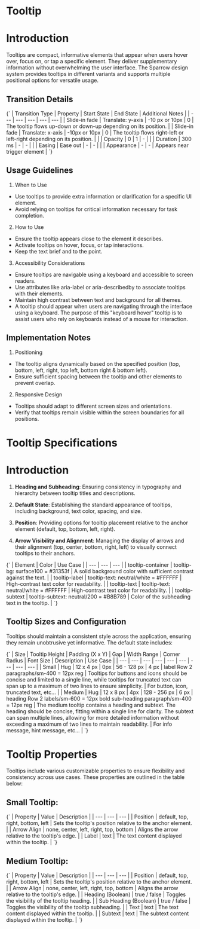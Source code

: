 
<Meta title="Components/Tooltip/Documentation" />

# Tooltip

# Introduction

Tooltips are compact, informative elements that appear when users hover over, focus on, or tap a specific element. They deliver supplementary information without overwhelming the user interface.
The Sparrow design system provides tooltips in different variants and supports multiple positional options for versatile usage.

## Transition Details

<Markdown>
  {`
| Transition Type | Property | Start State | End State | Additional Notes |
| --- | --- | --- | --- | --- |
| Slide-in fade | Translate: y-axis | -10 px or 10px | 0 | The tooltip flows up-down or down-up depending on its position. |
| Slide-in fade | Translate: x-axis | -10px or 10px | 0 | The tooltip flows right-left or left-right depending on its position. |
| | Opacity | 0 | 1 | - |
| | Duration | 300 ms | - | - |
| | Easing | Ease out | - | - |
| | Appearance | - | - | Appears near trigger element |
`}
</Markdown>

## Usage Guidelines

1. When to Use
- Use tooltips to provide extra information or clarification for a specific UI element.
- Avoid relying on tooltips for critical information necessary for task completion.

2. How to Use
- Ensure the tooltip appears close to the element it describes.
- Activate tooltips on hover, focus, or tap interactions. 
- Keep the text brief and to the point.

3. Accessibility Considerations
- Ensure tooltips are navigable using a keyboard and accessible to screen readers.
- Use attributes like aria-label or aria-describedby to associate tooltips with their elements.
- Maintain high contrast between text and background for all themes.
- A tooltip should appear when users are navigating through the interface using a keyboard. The purpose of this "keyboard hover" tooltip is to assist users who rely on keyboards instead of a mouse for interaction.

## Implementation Notes

1. Positioning
- The tooltip aligns dynamically based on the specified position (top, bottom, left, right, top left, bottom right & bottom left).
- Ensure sufficient spacing between the tooltip and other elements to prevent overlap.

2. Responsive Design
- Tooltips should adapt to different screen sizes and orientations.
- Verify that tooltips remain visible within the screen boundaries for all positions.


# Tooltip Specifications

# Introduction

1. **Heading and Subheading**: Ensuring consistency in typography and hierarchy between tooltip titles and descriptions.

2. **Default State**: Establishing the standard appearance of tooltips, including background, text color, spacing, and size.

3. **Position**: Providing options for tooltip placement relative to the anchor element (default, top, bottom, left, right).

4. **Arrow Visibility and Alignment**: Managing the display of arrows and their alignment (top, center, bottom, right, left) to visually connect tooltips to their anchors.

<Markdown>
  {`
| Element | Color | Use Case |
| --- | --- | --- |
| tooltip-container | tooltip-bg: surface100 = #31353f | A solid background color with sufficient contrast against the text. |
| tooltip-label | tooltip-text: neutral/white = #FFFFFF | High-contrast text color for readability. |
| tooltip-text | tooltip-text: neutral/white = #FFFFFF | High-contrast text color for readability. |
| tooltip-subtext | tooltip-subtext: neutral/200 = #B8B789 | Color of the subheading text in the tooltip. |
`}
</Markdown>

## Tooltip Sizes and Configuration

Tooltips should maintain a consistent style across the application, ensuring they remain unobtrusive yet informative. The default state includes:

<Markdown>
  {`
| Size | Tooltip Height | Padding (X x Y) | Gap | Width Range | Corner Radius | Font Size | Description | Use Case |
| --- | --- | --- | --- | --- | --- | --- | --- | --- |
| Small | Hug | 12 x 4 px | 0px | 56 - 128 px | 4 px | label Row 2 paragraphs/sm-400 = 12px reg | Tooltips for buttons and icons should be concise and limited to a single line, while tooltips for truncated text can span up to a maximum of two lines to ensure simplicity. | For button, icon, truncated text, etc... |
| Medium | Hug | 12 x 8 px | 4px | 128 - 256 px | 6 px | heading Row 2 labels/sm-600 = 12px bold sub-heading paragraph/sm-400 = 12px reg | The medium tooltip contains a heading and subtext. The heading should be concise, fitting within a single line for clarity. The subtext can span multiple lines, allowing for more detailed information without exceeding a maximum of two lines to maintain readability. | For info message, hint message, etc... |
`}
</Markdown>


# Tooltip Properties

Tooltips include various customizable properties to ensure flexibility and consistency across use cases. These properties are outlined in the table below:

## Small Tooltip:

<Markdown>
  {`
| Property | Value | Description |
| --- | --- | --- |
| Position | default, top, right, bottom, left | Sets the tooltip's position relative to the anchor element. |
| Arrow Align | none, center, left, right, top, bottom | Aligns the arrow relative to the tooltip's edge. |
| Label | text | The text content displayed within the tooltip. |
`}
</Markdown>

## Medium Tooltip:

<Markdown>
  {`
| Property | Value | Description |
| --- | --- | --- |
| Position | default, top, right, bottom, left | Sets the tooltip's position relative to the anchor element. |
| Arrow Align | none, center, left, right, top, bottom | Aligns the arrow relative to the tooltip's edge. |
| Heading (Boolean) | true / false | Toggles the visibility of the tooltip heading. |
| Sub Heading (Boolean) | true / false | Toggles the visibility of the tooltip subheading. |
| Text | text | The text content displayed within the tooltip. |
| Subtext | text | The subtext content displayed within the tooltip. |
`}
</Markdown>